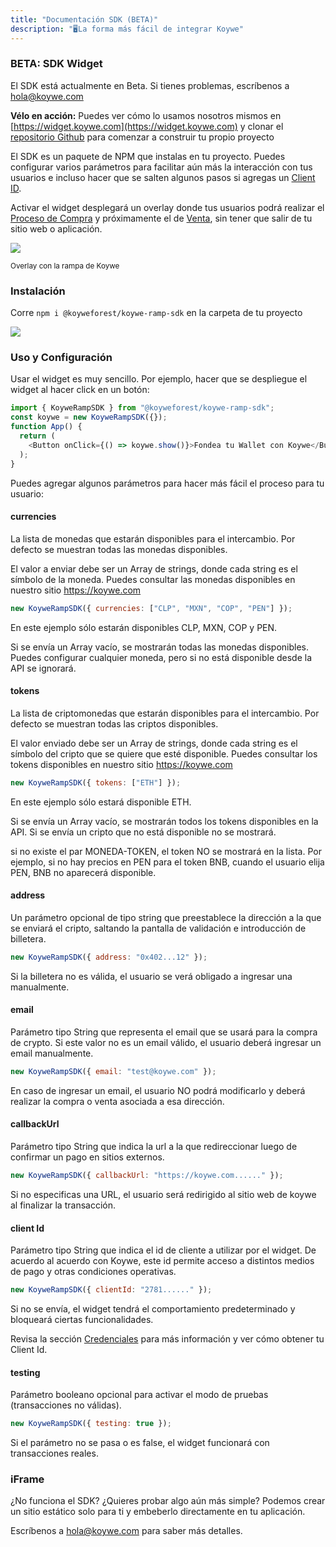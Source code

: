 ```yaml
---
title: "Documentación SDK (BETA)"
description: "🖥La forma más fácil de integrar Koywe"
---
```


### BETA: SDK Widget

<Warning>El SDK está actualmente en Beta. Si tienes problemas, escríbenos a [hola@koywe.com](mailto:hola@koywe.com)</Warning>

**Vélo en acción:** Puedes ver cómo lo usamos nosotros mismos en
[https://widget.koywe.com](https://widget.koywe.com) y clonar el
[repositorio Github](https://github.com/koyweforest/koywe-widget-template/) para
comenzar a construir tu propio proyecto

El SDK es un paquete de NPM que instalas en tu proyecto. Puedes configurar
varios parámetros para facilitar aún más la interacción con tus usuarios e
incluso hacer que se salten algunos pasos si agregas un
[Client ID](/documentacion/credenciales).

Activar el widget desplegará un overlay donde tus usuarios podrá realizar el
[Proceso de Compra](/sobre-koywe/que-es-koywe/proceso-de-compra) y próximamente
el de [Venta](/sobre-koywe/que-es-koywe/proceso-de-venta), sin tener que salir
de tu sitio web o aplicación.

![](/images/sdk-documentation.png)

<sub>Overlay con la rampa de Koywe</sub>

### Instalación

Corre `npm i @koyweforest/koywe-ramp-sdk` en la carpeta de tu proyecto

![](/images/sdk-documentation-2.png)

### Uso y Configuración

Usar el widget es muy sencillo. Por ejemplo, hacer que se despliegue el widget
al hacer click en un botón:

```js
import { KoyweRampSDK } from "@koyweforest/koywe-ramp-sdk";
const koywe = new KoyweRampSDK({});
function App() {
  return (
    <Button onClick={() => koywe.show()}>Fondea tu Wallet con Koywe</Button>
  );
}
```

Puedes agregar algunos parámetros para hacer más fácil el proceso para tu
usuario:

#### currencies

La lista de monedas que estarán disponibles para el intercambio. Por defecto se
muestran todas las monedas disponibles.

El valor a enviar debe ser un Array de strings, donde cada string es el símbolo
de la moneda. Puedes consultar las monedas disponibles en nuestro sitio
https://koywe.com

```js
new KoyweRampSDK({ currencies: ["CLP", "MXN", "COP", "PEN"] });
```

En este ejemplo sólo estarán disponibles CLP, MXN, COP y PEN.

Si se envía un Array vacío, se mostrarán todas las monedas disponibles. Puedes
configurar cualquier moneda, pero si no está disponible desde la API se
ignorará.

#### tokens

La lista de criptomonedas que estarán disponibles para el intercambio. Por
defecto se muestran todas las criptos disponibles.

El valor enviado debe ser un Array de strings, donde cada string es el símbolo
del cripto que se quiere que esté disponible. Puedes consultar los tokens
disponibles en nuestro sitio https://koywe.com

```js
new KoyweRampSDK({ tokens: ["ETH"] });
```

En este ejemplo sólo estará disponible ETH.

Si se envía un Array vacío, se mostrarán todos los tokens disponibles en la API.
Si se envía un cripto que no está disponible no se mostrará.

<Warning>
  si no existe el par MONEDA-TOKEN, el token NO se mostrará en la lista. Por
  ejemplo, si no hay precios en PEN para el token BNB, cuando el usuario elija
  PEN, BNB no aparecerá disponible.
</Warning>

#### address

Un parámetro opcional de tipo string que preestablece la dirección a la que se
enviará el cripto, saltando la pantalla de validación e introducción de
billetera.

```js
new KoyweRampSDK({ address: "0x402...12" });
```

Si la billetera no es válida, el usuario se verá obligado a ingresar una
manualmente.

#### email

Parámetro tipo String que representa el email que se usará para la compra de
crypto. Si este valor no es un email válido, el usuario deberá ingresar un email
manualmente.

```js
new KoyweRampSDK({ email: "test@koywe.com" });
```

<Warning>
  En caso de ingresar un email, el usuario NO podrá modificarlo y deberá
  realizar la compra o venta asociada a esa dirección.
</Warning>

#### callbackUrl

Parámetro tipo String que indica la url a la que redireccionar luego de
confirmar un pago en sitios externos.

```js
new KoyweRampSDK({ callbackUrl: "https://koywe.com......" });
```

<Warning>
  Si no especificas una URL, el usuario será redirigido al sitio web de koywe al
  finalizar la transacción.
</Warning>

#### client Id

Parámetro tipo String que indica el id de cliente a utilizar por el widget. De
acuerdo al acuerdo con Koywe, este id permite acceso a distintos medios de pago
y otras condiciones operativas.

```js
new KoyweRampSDK({ clientId: "2781......" });
```

Si no se envía, el widget tendrá el comportamiento predeterminado y bloqueará
ciertas funcionalidades.

Revisa la sección [Credenciales](/documentacion/credenciales) para más
información y ver cómo obtener tu Client Id.

#### testing

Parámetro booleano opcional para activar el modo de pruebas (transacciones no
válidas).

```js
new KoyweRampSDK({ testing: true });
```

Si el parámetro no se pasa o es false, el widget funcionará con transacciones
reales.


### iFrame

¿No funciona el SDK? ¿Quieres probar algo aún más simple? Podemos crear un sitio estático solo para ti y embeberlo directamente en tu aplicación.

Escríbenos a [hola@koywe.com](mailto:hola@koywe.com) para saber más detalles.